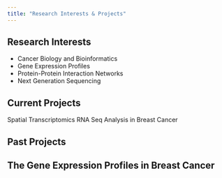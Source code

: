---
title: "Research Interests & Projects"
---

## Research Interests
- Cancer Biology and Bioinformatics
- Gene Expression Profiles
- Protein-Protein Interaction Networks
- Next Generation Sequencing

## Current Projects
Spatial Transcriptomics RNA Seq Analysis in Breast Cancer

## Past Projects
The Gene Expression Profiles in Breast Cancer 
---

